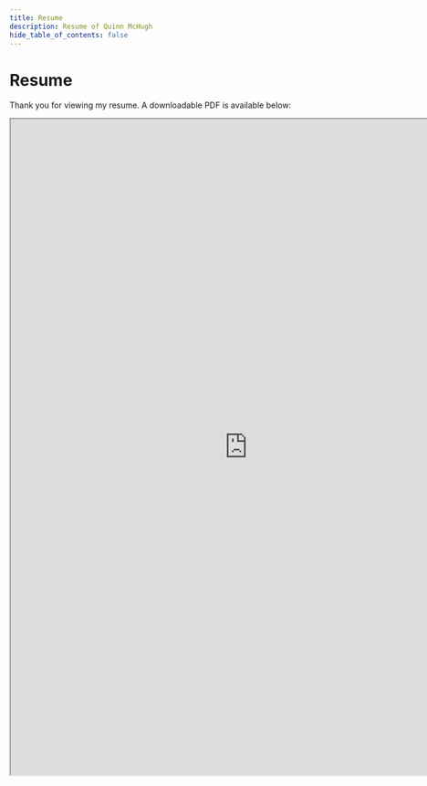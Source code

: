 ```yaml
---
title: Resume
description: Resume of Quinn McHugh
hide_table_of_contents: false
---
```


# Resume

Thank you for viewing my resume. A downloadable PDF is available below:

<iframe
  src="https://drive.google.com/file/d/1eO0E7kowA1VTAftY4Nyzo7grk9NAJFSx/preview"
  width="830"
  height="1150"
  allow="autoplay"
></iframe>
